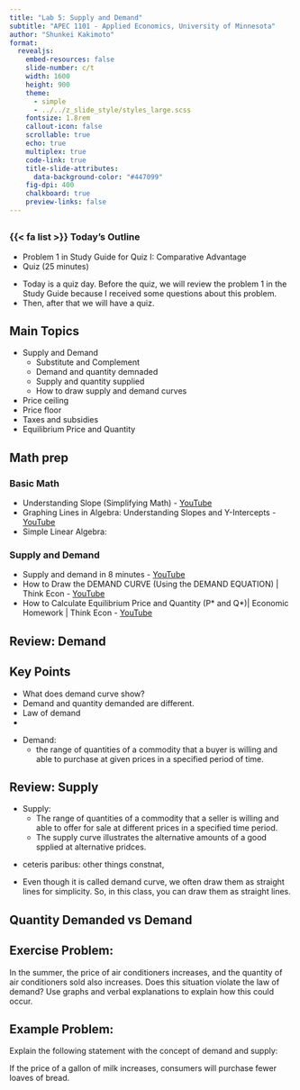 ```yaml
---
title: "Lab 5: Supply and Demand"
subtitle: "APEC 1101 - Applied Economics, University of Minnesota"
author: "Shunkei Kakimoto"
format: 
  revealjs:
    embed-resources: false
    slide-number: c/t
    width: 1600
    height: 900
    theme: 
      - simple 
      - ../../z_slide_style/styles_large.scss
    fontsize: 1.8rem
    callout-icon: false
    scrollable: true
    echo: true
    multiplex: true
    code-link: true
    title-slide-attributes:
      data-background-color: "#447099"
    fig-dpi: 400
    chalkboard: true
    preview-links: false
---
```


## {.center}
### {{< fa list >}} Today's Outline {.center}

+ Problem 1 in Study Guide for Quiz I: Comparative Advantage
+ Quiz (25 minutes)

:::{.notes}
+ Today is a quiz day. Before the quiz, we will review the problem 1 in the Study Guide  because I received some questions about this problem.
+ Then, after that we will have a quiz.
:::

## Main Topics
+ Supply and Demand
  + Substitute and Complement
  + Demand and quantity demnaded
  + Supply and quantity supplied 
  + How to draw supply and demand curves
+ Price ceiling
+ Price floor
+ Taxes and subsidies
+ Equilibrium Price and Quantity

## Math prep

### Basic Math
+ Understanding Slope (Simplifying Math) - [YouTube](https://www.youtube.com/watch?v=ADLoWIxKsyQ)
+ Graphing Lines in Algebra: Understanding Slopes and Y-Intercepts - [YouTube](https://www.youtube.com/watch?v=lz8zVJxRFX8)
+ Simple Linear Algebra: 


### Supply and Demand
+ Supply and demand in 8 minutes - [YouTube](https://www.youtube.com/watch?v=kIFBaaPJUO0)
+ How to Draw the DEMAND CURVE (Using the DEMAND EQUATION) | Think Econ - [YouTube](https://www.youtube.com/watch?v=Oa59CLYFfCo)
+ How to Calculate Equilibrium Price and Quantity (P* and Q*)| Economic Homework | Think Econ - [YouTube](https://www.youtube.com/watch?v=k_s8Y4s_8vg)


## Review: Demand

::: {.callout-important}
# Key Points
+ What does demand curve show?
+ Demand and quantity demanded are different.
+ Law of demand
+ 
:::

+ Demand: 
  + the range of quantities of a commodity that a buyer is willing and able to purchase at given prices in a specified period of time.



## Review: Supply

+ Supply:
  + The range of quantities of a commodity that a seller is willing and able to offer for sale at different prices in a specified time period.
  + The supply curve illustrates the alternative amounts of a good spplied at alternative pridces.

:::{.notes}
+ ceteris paribus: other things constnat, 

+ Even though it is called demand curve, we often draw them as straight lines for simplicity. So, in this class, you can draw them as straight lines.
:::

## Quantity Demanded vs Demand



## Exercise Problem:

In the summer, the price of air conditioners increases, and the quantity of air conditioners sold also increases. Does this situation violate the law of demand? Use graphs and verbal explanations to explain how this could occur.





## Example Problem:

Explain the following statement with the concept of demand and supply:

If the price of a gallon of milk increases, consumers will purchase fewer loaves of bread.

## 
